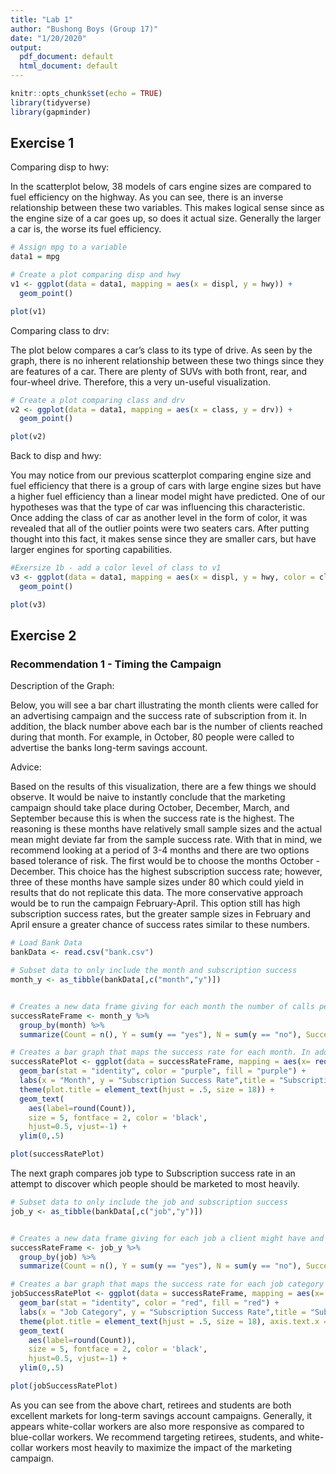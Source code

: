 ```yaml
---
title: "Lab 1"
author: "Bushong Boys (Group 17)"
date: "1/20/2020"
output:
  pdf_document: default
  html_document: default
---
```


```r
knitr::opts_chunk$set(echo = TRUE)
library(tidyverse)
library(gapminder)
```

## Exercise 1


Comparing disp to hwy:

In the scatterplot below, 38 models of cars engine sizes are compared to fuel efficiency on the highway. As you can see, there is an inverse relationship between these two variables. This makes logical sense since as the engine size of a car goes up, so does it actual size. Generally the larger a car is, the worse its fuel efficiency. 

```r
# Assign mpg to a variable  
data1 = mpg

# Create a plot comparing disp and hwy
v1 <- ggplot(data = data1, mapping = aes(x = displ, y = hwy)) + 
  geom_point()

plot(v1)
```


Comparing class to drv: 

The plot below compares a car's class to its type of drive. As seen by the graph, there is no inherent relationship between these two things since they are features of a car. There are plenty of SUVs with both front, rear, and four-wheel drive. Therefore, this a very un-useful visualization.

```r
# Create a plot comparing class and drv
v2 <- ggplot(data = data1, mapping = aes(x = class, y = drv)) + 
  geom_point()

plot(v2)
```

Back to disp and hwy: 

You may notice from our previous scatterplot comparing engine size and fuel efficiency that there is a group of cars with large engine sizes but have a higher fuel efficiency than a linear model might have predicted. One of our hypotheses was that the type of car was influencing this characteristic. Once adding the class of car as another level in the form of color, it was revealed that all of the outlier points were two seaters cars. After putting thought into this fact, it makes sense since they are smaller cars, but have larger engines for sporting capabilities.

```r
#Exersize 1b - add a color level of class to v1 
v3 <- ggplot(data = data1, mapping = aes(x = displ, y = hwy, color = class)) + 
  geom_point()

plot(v3)
```

## Exercise 2 

### Recommendation 1 - Timing the Campaign

Description of the Graph: 

Below, you will see a bar chart illustrating the month clients were called for an advertising campaign and the success rate of subscription from it. In addition, the black number above each bar is the number of clients reached during that month. For example, in October, 80 people were called to advertise the banks long-term savings account. 

Advice: 

Based on the results of this visualization, there are a few things we should observe. It would be naive to instantly conclude that the marketing campaign should take place during October, December, March, and September because this is when the success rate is the highest. The reasoning is these months have relatively small sample sizes and the actual mean might deviate far from the sample success rate. With that in mind, we recommend looking at a period of 3-4 months and there are two options based tolerance of risk. The first would be to choose the months October - December. This choice has the highest subscription success rate; however, three of these months have sample sizes under 80 which could yield in results that do not replicate this data. The more conservative approach would be to run the campaign February-April. This option still has high subscription success rates, but the greater sample sizes in February and April ensure a greater chance of success rates similar to these numbers.
 


```r
# Load Bank Data
bankData <- read.csv("bank.csv")

# Subset data to only include the month and subscription success
month_y <- as_tibble(bankData[,c("month","y")])


# Creates a new data frame giving for each month the number of calls per month, number of subscriptions, number of rejections, and the success rate  
successRateFrame <- month_y %>%
  group_by(month) %>% 
  summarize(Count = n(), Y = sum(y == "yes"), N = sum(y == "no"), Success_Rate = sum(y == "yes")/n()) 

# Creates a bar graph that maps the success rate for each month. In addition, it includes the number of people who were contacted above 
successRatePlot <- ggplot(data = successRateFrame, mapping = aes(x= reorder(month, -Success_Rate) , y = Success_Rate)) + 
  geom_bar(stat = "identity", color = "purple", fill = "purple") + 
  labs(x = "Month", y = "Subscription Success Rate",title = "Subscription Success Rate by Month") + 
  theme(plot.title = element_text(hjust = .5, size = 18)) + 
  geom_text(
    aes(label=round(Count)), 
    size = 5, fontface = 2, color = 'black', 
    hjust=0.5, vjust=-1) + 
  ylim(0,.5)

plot(successRatePlot)
```

The next graph compares job type to Subscription success rate in an attempt to discover which people should be marketed to most heavily. 


```r
# Subset data to only include the job and subscription success
job_y <- as_tibble(bankData[,c("job","y")])


# Creates a new data frame giving for each job a client might have and counts the number of people in the data set who have a job category, number of subscriptions, number of rejections, and the success rate  
successRateFrame <- job_y %>%
  group_by(job) %>% 
  summarize(Count = n(), Y = sum(y == "yes"), N = sum(y == "no"), Success_Rate = sum(y == "yes")/n()) 

# Creates a bar graph that maps the success rate for each job category In addition, it includes the number of people who were contacted above 
jobSuccessRatePlot <- ggplot(data = successRateFrame, mapping = aes(x= reorder(job, -Success_Rate) , y = Success_Rate)) + 
  geom_bar(stat = "identity", color = "red", fill = "red") + 
  labs(x = "Job Category", y = "Subscription Success Rate",title = "Subscription Success Rate by Job Category") + 
  theme(plot.title = element_text(hjust = .5, size = 18), axis.text.x = element_text(angle=90, hjust=1)) + 
  geom_text(
    aes(label=round(Count)), 
    size = 5, fontface = 2, color = 'black', 
    hjust=0.5, vjust=-1) + 
  ylim(0,.5)

plot(jobSuccessRatePlot)
```

As you can see from the above chart, retirees and students are both excellent markets for long-term savings account campaigns. Generally, it appears white-collar workers are also more responsive as compared to blue-collar workers. We recommend targeting retirees, students, and white-collar workers most heavily to maximize the impact of the marketing campaign.